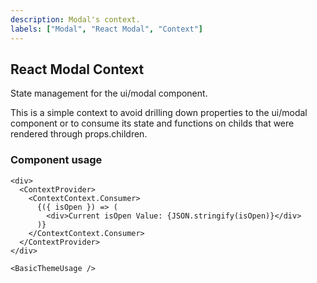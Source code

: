 ```yaml
---
description: Modal's context.
labels: ["Modal", "React Modal", "Context"]
---
```



## React Modal Context

State management for the ui/modal component.

This is a simple context to avoid drilling down properties to the ui/modal component or to consume its state and functions on childs that were rendered through props.children.

### Component usage

```tsx live
<div>
  <ContextProvider>
    <ContextContext.Consumer>
      {({ isOpen }) => (
        <div>Current isOpen Value: {JSON.stringify(isOpen)}</div>
      )}
    </ContextContext.Consumer>
  </ContextProvider>
</div>
```

```tsx live
<BasicThemeUsage />
```

